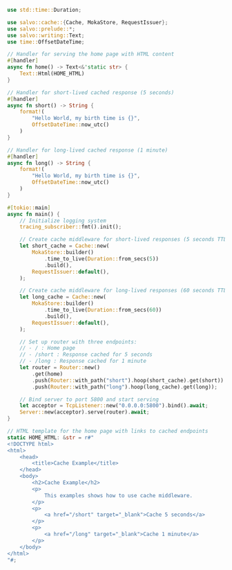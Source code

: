 
```rust  title="cache-simple/src/main.rs"
use std::time::Duration;

use salvo::cache::{Cache, MokaStore, RequestIssuer};
use salvo::prelude::*;
use salvo::writing::Text;
use time::OffsetDateTime;

// Handler for serving the home page with HTML content
#[handler]
async fn home() -> Text<&'static str> {
    Text::Html(HOME_HTML)
}

// Handler for short-lived cached response (5 seconds)
#[handler]
async fn short() -> String {
    format!(
        "Hello World, my birth time is {}",
        OffsetDateTime::now_utc()
    )
}

// Handler for long-lived cached response (1 minute)
#[handler]
async fn long() -> String {
    format!(
        "Hello World, my birth time is {}",
        OffsetDateTime::now_utc()
    )
}

#[tokio::main]
async fn main() {
    // Initialize logging system
    tracing_subscriber::fmt().init();

    // Create cache middleware for short-lived responses (5 seconds TTL)
    let short_cache = Cache::new(
        MokaStore::builder()
            .time_to_live(Duration::from_secs(5))
            .build(),
        RequestIssuer::default(),
    );

    // Create cache middleware for long-lived responses (60 seconds TTL)
    let long_cache = Cache::new(
        MokaStore::builder()
            .time_to_live(Duration::from_secs(60))
            .build(),
        RequestIssuer::default(),
    );

    // Set up router with three endpoints:
    // - / : Home page
    // - /short : Response cached for 5 seconds
    // - /long : Response cached for 1 minute
    let router = Router::new()
        .get(home)
        .push(Router::with_path("short").hoop(short_cache).get(short))
        .push(Router::with_path("long").hoop(long_cache).get(long));

    // Bind server to port 5800 and start serving
    let acceptor = TcpListener::new("0.0.0.0:5800").bind().await;
    Server::new(acceptor).serve(router).await;
}

// HTML template for the home page with links to cached endpoints
static HOME_HTML: &str = r#"
<!DOCTYPE html>
<html>
    <head>
        <title>Cache Example</title>
    </head>
    <body>
        <h2>Cache Example</h2>
        <p>
            This examples shows how to use cache middleware.
        </p>
        <p>
            <a href="/short" target="_blank">Cache 5 seconds</a>
        </p>
        <p>
            <a href="/long" target="_blank">Cache 1 minute</a>
        </p>
    </body>
</html>
"#;

```
